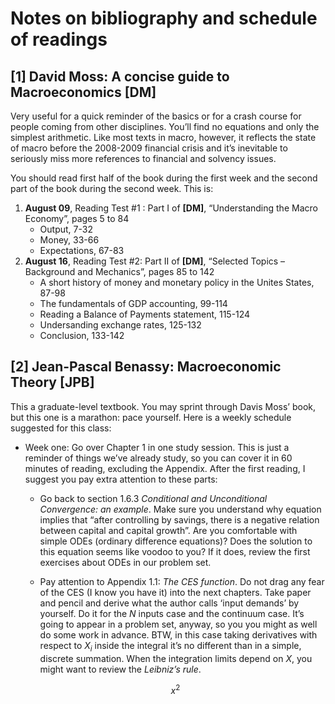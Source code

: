 Notes on bibliography and schedule of readings
========================================================

[1] David Moss: A concise guide to Macroeconomics **[DM]**
------------

Very useful for a quick reminder of the basics or for a crash course for people coming from other disciplines. You'll find no equations and only the simplest arithmetic. Like most texts in macro, however, it reflects the state of macro before the 2008-2009 financial crisis and it's inevitable to seriously miss more references to financial and solvency issues.

You should read first half of the book during the first week and the second part of the book during the second week. This is:

 1. **August 09**, Reading Test #1 : Part I of **[DM]**, "Understanding the Macro Economy", pages 5 to 84
     + Output, 7-32
     + Money, 33-66
     + Expectations, 67-83
 
 2. **August 16**, Reading Test #2: Part II of **[DM]**, "Selected Topics -- Background and Mechanics", pages 85 to 142
     + A short history of money and monetary policy in the Unites States, 87-98
     + The fundamentals of GDP accounting, 99-114
     + Reading a Balance of Payments statement, 115-124
     + Undersanding exchange rates, 125-132
     + Conclusion, 133-142


[2] Jean-Pascal Benassy: Macroeconomic Theory **[JPB]**
------------
This a graduate-level textbook. You may sprint through Davis Moss' book, but this one is a marathon: pace yourself. Here is a weekly schedule suggested for this class:

 + Week one: Go over Chapter 1 in one study session. This is just a reminder of things we've already study, so you can cover it in 60 minutes of reading, excluding the Appendix. After the first reading, I suggest you pay extra attention to these parts:
 
     + Go back to section 1.6.3 *Conditional and Unconditional Convergence: an example*. Make sure you understand why equation implies that "after controlling by savings, there is a negative relation between capital and capital growth". Are you comfortable with simple ODEs (ordinary difference equations)?  Does the solution to this equation seems like voodoo to you? If it does, review the first exercises about ODEs in our problem set.
     
     + Pay attention to Appendix 1.1: *The CES function*. Do not drag any fear of the CES (I know you have it) into the next chapters. Take paper and pencil and derive what the author calls 'input demands' by yourself. Do it for the $N$ inputs case and the continuum case. It's going to appear in a problem set, anyway, so you you might as well do some work in advance. BTW, in this case taking derivatives with respect to $X_i$ inside the integral it's no different than in a simple, discrete summation. When the integration limits depend on  $X$, you might want to review the *Leibniz's rule*.
     
     $$
     x^2
     $$
     
 


